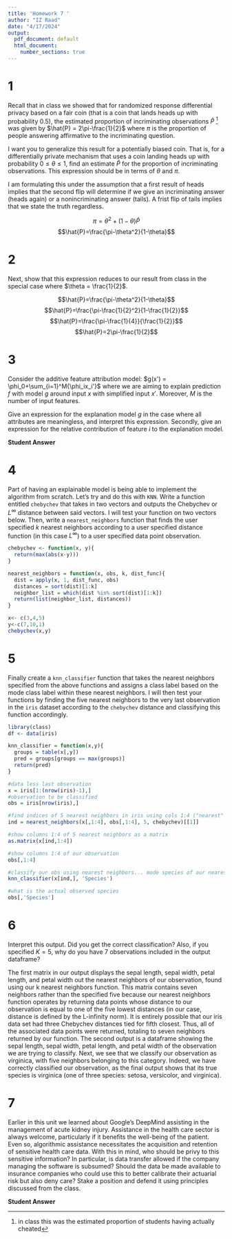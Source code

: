 ```yaml
---
title: 'Homework 7 '
author: "IZ Raad"
date: "4/17/2024"
output:
  pdf_document: default
  html_document:
    number_sections: true
---
```


# 1
Recall that in class we showed that for randomized response differential privacy based on a fair coin (that is a coin that lands heads up with probability $0.5$), the estimated proportion of incriminating observations $\hat{P}$ ^[in class this was the estimated proportion of students having actually cheated] was given by $\hat{P} = 2\pi-\frac{1}{2}$ where $\pi$ is the proportion of people answering affirmative to the incriminating question.  

I want you to generalize this result for a potentially biased coin.  That is, for a differentially private mechanism that uses a coin landing heads up with probability $0 \leq \theta \leq 1$, find an estimate $\hat{P}$ for the proportion of incriminating observations.  This expression should be in terms of $\theta$ and $\pi$.  

I am formulating this under the assumption that a first result of heads implies that the second flip will determine if we give an incriminating answer (heads again) or a nonincriminating answer (tails). A frist flip of tails implies that we state the truth regardless.

$$\pi = \theta^2 + (1-\theta)\hat{P}$$
$$\hat{P}=\frac{\pi-\theta^2}{1-\theta}$$

# 2
Next, show that this expression reduces to our result from class in the special case where $\theta = \frac{1}{2}$.

$$\hat{P}=\frac{\pi-\theta^2}{1-\theta}$$
$$\hat{P}=\frac{\pi-\frac{1}{2}^2}{1-\frac{1}{2}}$$
$$\hat{P}=\frac{\pi-\frac{1}{4}}{\frac{1}{2}}$$
$$\hat{P}=2\pi-\frac{1}{2}$$

# 3
Consider the additive feature attribution model: $g(x') = \phi_0+\sum_{i=1}^M{\phi_ix_i'}$ where we are aiming to explain prediction $f$ with model $g$ around input $x$ with simplified input $x'$.  Moreover, $M$ is the number of input features.  

Give an expression for the explanation model $g$ in the case where all attributes are meaningless, and interpret this expression.  Secondly, give an expression for the relative contribution of feature $i$ to the explanation model.  

**Student Answer**

# 4
Part of having an explainable model is being able to implement the algorithm from scratch.  Let's try and do this with `KNN`.  Write a function entitled `chebychev` that takes in two vectors and outputs the Chebychev or $L^\infty$ distance between said vectors.  I will test your function on two vectors below.  Then, write a `nearest_neighbors` function that finds the user specified $k$ nearest neighbors according to a user specified distance function (in this case $L^\infty$) to a user specified data point observation.  

```r
chebychev <- function(x, y){
  return(max(abs(x-y)))
}

nearest_neighbors = function(x, obs, k, dist_func){
  dist = apply(x, 1, dist_func, obs) 
  distances = sort(dist)[1:k]
  neighbor_list = which(dist %in% sort(dist)[1:k])
  return(list(neighbor_list, distances))
}

x<- c(3,4,5)
y<-c(7,10,1)
chebychev(x,y)

```

# 5
Finally create a `knn_classifier` function that takes the nearest neighbors specified from the above functions and assigns a class label based on the mode class label within these nearest neighbors.  I will then test your functions by finding the five nearest neighbors to the very last observation in the `iris` dataset according to the `chebychev` distance and classifying this function accordingly.  

```r
library(class)
df <- data(iris) 

knn_classifier = function(x,y){
  groups = table(x[,y])
  pred = groups[groups == max(groups)]
  return(pred)
}

#data less last observation
x = iris[1:(nrow(iris)-1),]
#observation to be classified
obs = iris[nrow(iris),]

#find indices of 5 nearest neighbors in iris using cols 1:4 ("nearest" using L-inf norm)
ind = nearest_neighbors(x[,1:4], obs[,1:4], 5, chebychev)[[1]]

#show columns 1:4 of 5 nearest neighbors as a matrix
as.matrix(x[ind,1:4])

#show columns 1:4 of our observation
obs[,1:4]

#classify our obs using nearest neighbors... mode species of our nearest neighbors
knn_classifier(x[ind,], 'Species')

#what is the actual observed species
obs[,'Species']
```

# 6
Interpret this output.  Did you get the correct classification?  Also, if you specified $K=5$, why do you have $7$ observations included in the output dataframe?

The first matrix in our output displays the sepal length, sepal width, petal length, and petal width out the nearest neighbors of our observation, found using our k nearest neighbors function. This matrix contains seven neighbors rather than the specified five because our nearest neighbors function operates by returning data points whose distance to our observation is equal to one of the five lowest distances (in our case, distance is defined by the L-infinity norm). It is entirely possible that our iris data set had three Chebychev distances tied for fifth closest. Thus, all of the associated data points were returned, totaling to seven neighbors returned by our function. The second output is a dataframe showing the sepal length, sepal width, petal length, and petal width of the observation we are trying to classify. Next, we see that we classify our observation as virginica, with five neighbors belonging to this category. Indeed, we have correctly classified our observation, as the final output shows that its true species is virginica (one of three species: setosa, versicolor, and virginica).

# 7
Earlier in this unit we learned about Google's DeepMind assisting in the management of acute kidney injury.  Assistance in the health care sector is always welcome, particularly if it benefits the well-being of the patient.  Even so, algorithmic assistance necessitates the acquisition and retention of sensitive health care data.  With this in mind, who should be privy to this sensitive information?  In particular, is data transfer allowed if the company managing the software is subsumed?  Should the data be made available to insurance companies who could use this to better calibrate their actuarial risk but also deny care?  Stake a position and defend it using principles discussed from the class.  

**Student Answer**

